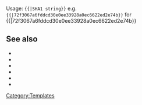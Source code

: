 <includeonly>{{Git link|p=vlc.git|a=commit|h={{{1|}}}}}</includeonly><noinclude>

Usage: <code>{{{{PAGENAME}}<nowiki>|SHA1 string}}</nowiki></code> e.g. <code>{{{{PAGENAME}}<nowiki>|72f3067a6fddcd30e0ee33928a0ec6622ed2e74b}}</nowiki></code> for {{{{PAGENAME}}|72f3067a6fddcd30e0ee33928a0ec6622ed2e74b}}
== See also ==
* {{tl|Commit}}
* {{tl|Commitdiff}}
* {{tl|File}}
* {{tl|SVNSourceFile}}
* {{tl|VLCSourceFile}}
* {{tl|VLCSourceFolder}}

[[Category:Templates]]
</noinclude>